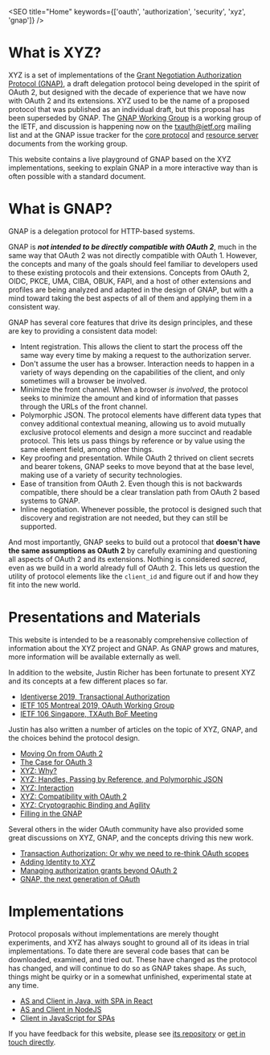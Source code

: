 

<SEO title="Home" keywords={['oauth', 'authorization', 'security', 'xyz', 'gnap']} />

# What is XYZ?

XYZ is a set of implementations of the [Grant Negotiation Authorization Protocol (GNAP)](https://datatracker.ietf.org/doc/html/draft-ietf-gnap-core-protocol), a draft delegation protocol being developed in the spirit of OAuth 2, but designed with the decade of experience that we have now with OAuth 2 and its extensions. XYZ used to be the name of a proposed protocol that was published as an individual draft, but this proposal has been superseded by GNAP. The [GNAP Working Group](https://datatracker.ietf.org/wg/gnap/about/) is a working group of the IETF, and discussion is happening now on the [txauth@ietf.org](https://www.ietf.org/mailman/listinfo/txauth) mailing list and at the GNAP issue tracker for the [core protocol](https://github.com/ietf-wg-gnap/gnap-core-protocol/) and [resource server](https://github.com/ietf-wg-gnap/gnap-resource-servers/) documents from the working group.

This website contains a live playground of GNAP based on the XYZ implementations, seeking to explain GNAP in a more interactive way than is often possible with a standard document.

# What is GNAP?

GNAP is a delegation protocol for HTTP-based systems.

GNAP is ***not intended to be directly compatible with OAuth 2***, much in the same way that OAuth 2 was not directly compatible with OAuth 1. However, the concepts and many of the goals should feel familiar to developers used to these existing protocols and their extensions. Concepts from OAuth 2, OIDC, PKCE, UMA, CIBA, OBUK, FAPI, and a host of other extensions and profiles are being analyzed and adapted in the design of GNAP, but with a mind toward taking the best aspects of all of them and applying them in a consistent way. 

GNAP has several core features that drive its design principles, and these are key to providing a consistent data model:

 - Intent registration. This allows the client to start the process off the same way every time by making a <Link to="/request/">request to the authorization server</Link>.
 - Don't assume the user has a browser. Interaction needs to happen in a <Link to="/interaction/">variety of ways depending on the capabilities of the client</Link>, and only sometimes will a browser be involved.
 - Minimize the front channel. When a browser *is involved*, the protocol seeks to minimize the amount and kind of information that passes through the URLs of the front channel.
 - Polymorphic JSON. The protocol elements have different data types that convey additional contextual meaning, allowing us to avoid mutually exclusive protocol elements and design a more succinct and readable protocol. This lets us pass things by reference or by value using the same element field, among other things.
 - Key proofing and presentation. While OAuth 2 thrived on client secrets and bearer tokens, GNAP seeks to <Link to="/keys/">move beyond that at the base level</Link>, making use of a variety of security technologies.
 - Ease of transition from OAuth 2. Even though this is not backwards compatible, there should be a <Link to="/specs/">clear translation path from OAuth 2 based systems to GNAP</Link>.
 - Inline negotiation. Whenever possible, the protocol is designed such that <Link to="/discovery/">discovery and registration are not needed</Link>, but they can still be supported.

And most importantly, GNAP seeks to build out a protocol that **doesn't have the same assumptions as OAuth 2** by carefully examining and questioning all aspects of OAuth 2 and its extensions. Nothing is considered *sacred*, even as we build in a world already full of OAuth 2. This lets us question the utility of protocol elements like the `client_id` and figure out if and how they fit into the new world.

# Presentations and Materials

This website is intended to be a reasonably comprehensive collection of information about the XYZ project and GNAP. As GNAP grows and matures, more information will be available externally as well.

In addition to the website, Justin Richer has been fortunate to present XYZ and its concepts at a few different places so far. 

 - [Identiverse 2019, Transactional Authorization](https://www.youtube.com/watch?v=U9i7YaN8v9c)
 - [IETF 105 Montreal 2019, OAuth Working Group](https://www.youtube.com/watch?v=TE3Fzb5-Jz0&t=3764)
 - [IETF 106 Singapore, TXAuth BoF Meeting](https://www.youtube.com/watch?v=q096sY6L9-E)

Justin has also written a number of articles on the topic of XYZ, GNAP, and the choices behind the protocol design.

 - [Moving On from OAuth 2](https://medium.com/@justinsecurity/moving-on-from-oauth-2-629a00133ade)
 - [The Case for OAuth 3](https://medium.com/@justinsecurity/the-case-for-oauth-3-0-5c7537e3f9c3)
 - [XYZ: Why?](https://medium.com/@justinsecurity/xyz-why-b855970fdd89)
 - [XYZ: Handles, Passing by Reference, and Polymorphic JSON](https://medium.com/@justinsecurity/xyz-handles-passing-by-reference-and-polymorphic-json-e1af8892f371)
 - [XYZ: Interaction](https://medium.com/@justinsecurity/xyz-interaction-a84091d2a8c8)
 - [XYZ: Compatibility with OAuth 2](https://medium.com/@justinsecurity/xyz-compatibility-with-oauth-2-f7b490be536d)
 - [XYZ: Cryptographic Binding and Agility](https://medium.com/@justinsecurity/xyz-cryptographic-binding-db367f6581e6)
 - [Filling in the GNAP](https://justinsecurity.medium.com/filling-in-the-gnap-a032453eaf8c)

Several others in the wider OAuth community have also provided some great discussions on XYZ, GNAP, and the concepts driving this new work.

 - [Transaction Authorization: Or why we need to re-think OAuth scopes](https://medium.com/oauth-2/transaction-authorization-or-why-we-need-to-re-think-oauth-scopes-2326e2038948)
 - [Adding Identity to XYZ](https://aaronparecki.com/2019/07/18/17/adding-identity-to-xyz)
 - [Managing authorization grants beyond OAuth 2](https://blog.fimbault.com/managing-authorization-grants-beyond-oauth-2)
 - [GNAP, the next generation of OAuth](https://fusionauth.io/blog/2021/01/07/gnap-next-gen-oauth/)

# Implementations

Protocol proposals without implementations are merely thought experiments, and XYZ has always sought to ground all of its ideas in trial implementations. To date there are several code bases that can be downloaded, examined, and tried out. These have changed as the protocol has changed, and will continue to do so as GNAP takes shape. As such, things might be quirky or in a somewhat unfinished, experimental state at any time.

 - [AS and Client in Java, with SPA in React](https://github.com/bspk/oauth.xyz-java)
 - [AS and Client in NodeJS](https://github.com/securekey/oauth-xyz-nodejs)
 - [Client in JavaScript for SPAs](https://github.com/interop-alliance/oauth-xyz-client-js)

If you have feedback for this website, please see [its repository](https://github.com/bspk/oauth.xyz-site) or [get in touch directly](https://bspk.io/contact/).
